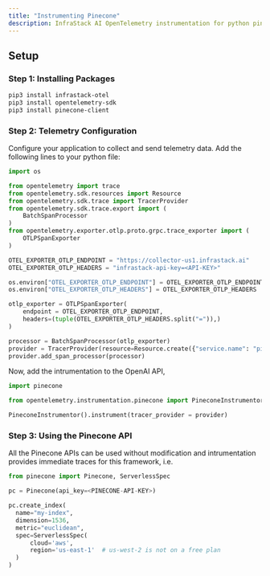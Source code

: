```yaml
---
title: "Instrumenting Pinecone"
description: InfraStack AI OpenTelemetry instrumentation for python pinecone.
---
```


## Setup

### Step 1: Installing Packages

```bash
pip3 install infrastack-otel
pip3 install opentelemetry-sdk
pip3 install pinecone-client
```

### Step 2: Telemetry Configuration

Configure your application to collect and send telemetry data. Add the following lines to your python file:

```python
import os

from opentelemetry import trace
from opentelemetry.sdk.resources import Resource
from opentelemetry.sdk.trace import TracerProvider
from opentelemetry.sdk.trace.export import (
    BatchSpanProcessor
)
from opentelemetry.exporter.otlp.proto.grpc.trace_exporter import (
    OTLPSpanExporter
)

OTEL_EXPORTER_OTLP_ENDPOINT = "https://collector-us1.infrastack.ai"
OTEL_EXPORTER_OTLP_HEADERS = "infrastack-api-key=<API-KEY>"

os.environ["OTEL_EXPORTER_OTLP_ENDPOINT"] = OTEL_EXPORTER_OTLP_ENDPOINT
os.environ["OTEL_EXPORTER_OTLP_HEADERS"] = OTEL_EXPORTER_OTLP_HEADERS

otlp_exporter = OTLPSpanExporter(
    endpoint = OTEL_EXPORTER_OTLP_ENDPOINT,
    headers=(tuple(OTEL_EXPORTER_OTLP_HEADERS.split("=")),)
)

processor = BatchSpanProcessor(otlp_exporter)
provider = TracerProvider(resource=Resource.create({"service.name": "pinecone.traces"}))
provider.add_span_processor(processor)
```

Now, add the intrumentation to the OpenAI API,

```python
import pinecone

from opentelemetry.instrumentation.pinecone import PineconeInstrumentor

PineconeInstrumentor().instrument(tracer_provider = provider)
```

### Step 3: Using the Pinecone API

All the Pinecone APIs can be used without modification and intrumentation provides
immediate traces for this framework, i.e.

```python
from pinecone import Pinecone, ServerlessSpec

pc = Pinecone(api_key=<PINECONE-API-KEY>)

pc.create_index(
  name="my-index",
  dimension=1536,
  metric="euclidean",
  spec=ServerlessSpec(
      cloud='aws',
      region='us-east-1'  # us-west-2 is not on a free plan
  )
)
```
